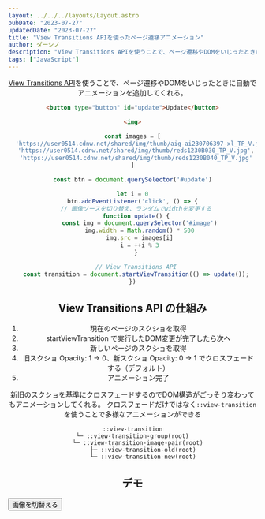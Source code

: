 ```yaml
---
layout: ../../../layouts/Layout.astro
pubDate: "2023-07-27"
updatedDate: "2023-07-27"
title: "View Transitions APIを使ったページ遷移アニメーション"
author: ダーシノ
description: "View Transitions APIを使うことで、ページ遷移やDOMをいじったときに自動でアニメーションを追加してくれる。"
tags: ["JavaScript"]
---
```



<Header {...frontmatter} />

[View Transitions API](https://developer.mozilla.org/en-US/docs/Web/API/View_Transitions_API)を使うことで、ページ遷移やDOMをいじったときに自動でアニメーションを追加してくれる。

```html
<button type="button" id="update">Update</button>

<img>
```

```js
const images = [
  'https://user0514.cdnw.net/shared/img/thumb/aig-ai230706397-xl_TP_V.jpg',
  'https://user0514.cdnw.net/shared/img/thumb/reds1230B030_TP_V.jpg',
  'https://user0514.cdnw.net/shared/img/thumb/reds1230B040_TP_V.jpg'
]

const btn = document.querySelector('#update')

let i = 0
btn.addEventListener('click', () => {
  // 画像ソースを切り替え、ランダムでwidthを変更する
  function update() {
    const img = document.querySelector('#image')
    img.width = Math.random() * 500
    img.src = images[i]
    i = ++i % 3
  }

  // View Transitions API
  const transition = document.startViewTransition(() => update());
})
```

## View Transitions API の仕組み

1. 現在のページのスクショを取得
1. startViewTransition で実行したDOM変更が完了したら次へ
1. 新しいページのスクショを取得
1. 旧スクショ Opacity: 1 → 0、新スクショ Opacity: 0 → 1 でクロスフェードする（デフォルト）
1. アニメーション完了

新旧のスクショを基準にクロスフェードするのでDOM構造がごっそり変わってもアニメーションしてくれる。
クロスフェードだけではなく`::view-transition`を使うことで多様なアニメーションができる

```text
::view-transition
└─ ::view-transition-group(root)
   └─ ::view-transition-image-pair(root)
      ├─ ::view-transition-old(root)
      └─ ::view-transition-new(root)
```

## デモ

<section style="display: flex;">
  <button type="button" id="update">画像を切替える</button>

  <img id="image" />
</section>

<script>{`
const images = [
  'https://user0514.cdnw.net/shared/img/thumb/aig-ai230706397-xl_TP_V.jpg',
  'https://user0514.cdnw.net/shared/img/thumb/reds1230B030_TP_V.jpg',
  'https://user0514.cdnw.net/shared/img/thumb/reds1230B040_TP_V.jpg'
]

const btn = document.querySelector('#update')

let i = 0
btn.addEventListener('click', () => {
  function update() {
    const img = document.querySelector('#image')
    img.width = Math.random() * 500
    img.src = images[i]
    i = ++i % 3
  }
  const transition = document.startViewTransition(() => update());  // ← View Transitions API
})
`}</script>
